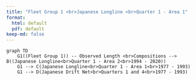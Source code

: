 ```yaml
---
title: "Fleet Group 1 <br>Japanese Longline <br>Quarter 1 - Area 1"
format:
  html: default
  pdf: default
keep-md: false
---
```


```mermaid
graph TD
    G1((Fleet Group 1)) -- Observed Length <br>Compositions --> B((Japanese Longline<br>Quarter 1 - Area 2<br>1994 - 2020))
    G1 --> C(Japanese Longline<br>Quarter 1 - Area 1<br>1977 - 1993)
    G1 --> D(Japanese Drift Net<br>Quarters 1 and 4<br>1977 - 1993)
```

